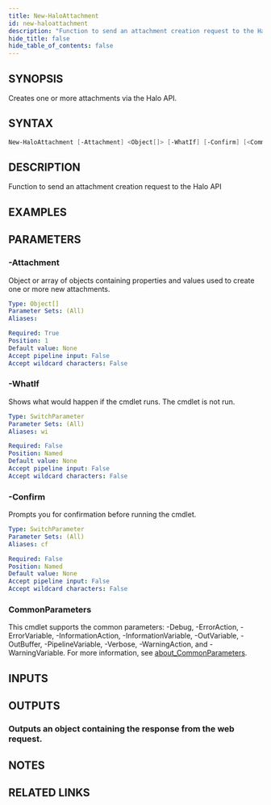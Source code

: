 ```yaml
---
title: New-HaloAttachment
id: new-haloattachment
description: "Function to send an attachment creation request to the Halo API"
hide_title: false
hide_table_of_contents: false
---
```


## SYNOPSIS

Creates one or more attachments via the Halo API.

## SYNTAX

```powershell
New-HaloAttachment [-Attachment] <Object[]> [-WhatIf] [-Confirm] [<CommonParameters>]
```

## DESCRIPTION

Function to send an attachment creation request to the Halo API

## EXAMPLES

## PARAMETERS

### -Attachment

Object or array of objects containing properties and values used to create one or more new attachments.

```yaml
Type: Object[]
Parameter Sets: (All)
Aliases:

Required: True
Position: 1
Default value: None
Accept pipeline input: False
Accept wildcard characters: False
```

### -WhatIf

Shows what would happen if the cmdlet runs.
The cmdlet is not run.

```yaml
Type: SwitchParameter
Parameter Sets: (All)
Aliases: wi

Required: False
Position: Named
Default value: None
Accept pipeline input: False
Accept wildcard characters: False
```

### -Confirm

Prompts you for confirmation before running the cmdlet.

```yaml
Type: SwitchParameter
Parameter Sets: (All)
Aliases: cf

Required: False
Position: Named
Default value: None
Accept pipeline input: False
Accept wildcard characters: False
```

### CommonParameters

This cmdlet supports the common parameters: -Debug, -ErrorAction, -ErrorVariable, -InformationAction, -InformationVariable, -OutVariable, -OutBuffer, -PipelineVariable, -Verbose, -WarningAction, and -WarningVariable. For more information, see [about_CommonParameters](http://go.microsoft.com/fwlink/?LinkID=113216).

## INPUTS

## OUTPUTS

### Outputs an object containing the response from the web request.

## NOTES

## RELATED LINKS
